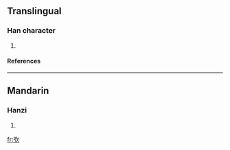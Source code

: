 ==Translingual==
===Han character===
{{Han char|rn=57|rad=弓|as=04|sn=7|four=|canj=弓弓人 (NNO), X弓弓人 (XNNO)}}
# {{defn|Han|sort=弓04}}
====References====
{{Han ref|kx=0357.160|dkj=09736|dj=0674.010|hdz=20992.080|uh=5F1E|ud=24350}}
----
==Mandarin==
===Hanzi===
{{cmn-hanzi|pin=[[shěn]] ([[shen3]])|wg=shen<sup>3</sup>}}
# {{defn|Mandarin}}

[[fr:弞]]